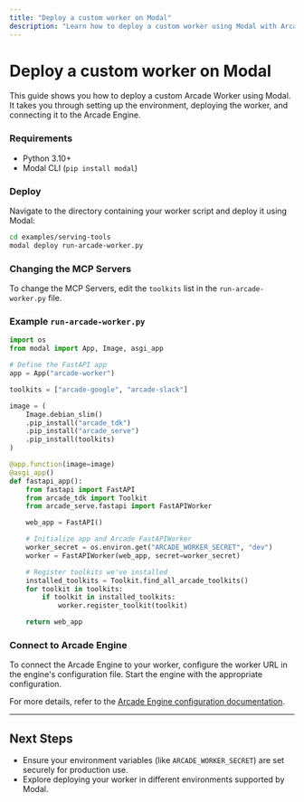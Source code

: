 ```yaml
---
title: "Deploy a custom worker on Modal"
description: "Learn how to deploy a custom worker using Modal with Arcade"
---
```



# Deploy a custom worker on Modal

This guide shows you how to deploy a custom Arcade Worker using Modal. It takes you through setting up the environment, deploying the worker, and connecting it to the Arcade Engine.

<Steps>

### Requirements

- Python 3.10+
- Modal CLI (`pip install modal`)

### Deploy

Navigate to the directory containing your worker script and deploy it using Modal:

```bash
cd examples/serving-tools
modal deploy run-arcade-worker.py
```

### Changing the MCP Servers

To change the MCP Servers, edit the `toolkits` list in the `run-arcade-worker.py` file.

### Example `run-arcade-worker.py`

```python
import os
from modal import App, Image, asgi_app

# Define the FastAPI app
app = App("arcade-worker")

toolkits = ["arcade-google", "arcade-slack"]

image = (
    Image.debian_slim()
    .pip_install("arcade_tdk")
    .pip_install("arcade_serve")
    .pip_install(toolkits)
)

@app.function(image=image)
@asgi_app()
def fastapi_app():
    from fastapi import FastAPI
    from arcade_tdk import Toolkit
    from arcade_serve.fastapi import FastAPIWorker

    web_app = FastAPI()

    # Initialize app and Arcade FastAPIWorker
    worker_secret = os.environ.get("ARCADE_WORKER_SECRET", "dev")
    worker = FastAPIWorker(web_app, secret=worker_secret)

    # Register toolkits we've installed
    installed_toolkits = Toolkit.find_all_arcade_toolkits()
    for toolkit in toolkits:
        if toolkit in installed_toolkits:
            worker.register_toolkit(toolkit)

    return web_app
```

### Connect to Arcade Engine

To connect the Arcade Engine to your worker, configure the worker URL in the engine's configuration file. Start the engine with the appropriate configuration.

For more details, refer to the [Arcade Engine configuration documentation](/home/local-deployment/configure/engine).

</Steps>

---

## Next Steps

- Ensure your environment variables (like `ARCADE_WORKER_SECRET`) are set securely for production use.
- Explore deploying your worker in different environments supported by Modal.
